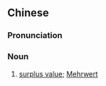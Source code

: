 {{also|剰余価値}}
==Chinese==
{{zh-forms|s=剩余价值|type=22}}

===Pronunciation===
{{zh-pron
|m=shèngyújiàzhí
|c=sing6 jyu4 gaa3 zik6,zing6 jyu4 gaa3 zik6
|cat=n
}}

===Noun===
{{zh-noun}}

# [[surplus value]]; [[Mehrwert]]